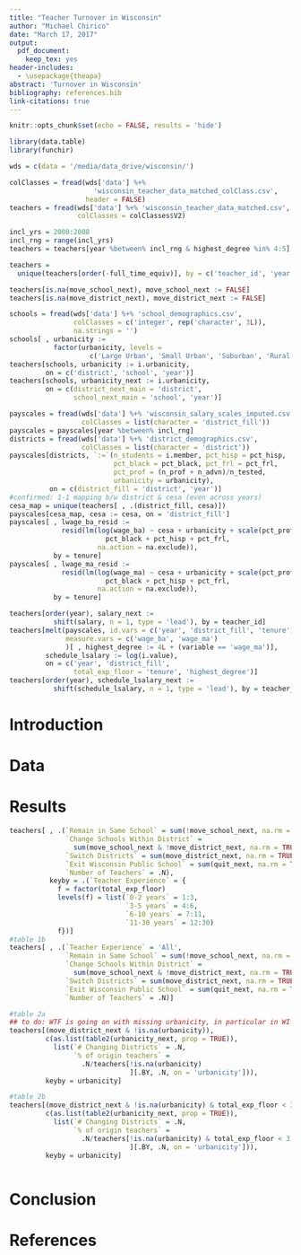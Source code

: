 ```yaml
---
title: "Teacher Turnover in Wisconsin"
author: "Michael Chirico"
date: "March 17, 2017"
output:
  pdf_document:
    keep_tex: yes
header-includes:
  - \usepackage{theapa}
abstract: 'Turnover in Wisconsin'
bibliography: references.bib
link-citations: true
---
```


```r
knitr::opts_chunk$set(echo = FALSE, results = 'hide')
```

```r
library(data.table)
library(funchir)

wds = c(data = '/media/data_drive/wisconsin/')

colClasses = fread(wds['data'] %+% 
                     'wisconsin_teacher_data_matched_colClass.csv',
                   header = FALSE)
teachers = fread(wds['data'] %+% 'wisconsin_teacher_data_matched.csv',
                 colClasses = colClasses$V2)

incl_yrs = 2000:2008
incl_rng = range(incl_yrs)
teachers = teachers[year %between% incl_rng & highest_degree %in% 4:5]

teachers = 
  unique(teachers[order(-full_time_equiv)], by = c('teacher_id', 'year'))

teachers[is.na(move_school_next), move_school_next := FALSE]
teachers[is.na(move_district_next), move_district_next := FALSE]

schools = fread(wds['data'] %+% 'school_demographics.csv',
                colClasses = c('integer', rep('character', 3L)), 
                na.strings = '')
schools[ , urbanicity := 
           factor(urbanicity, levels = 
                    c('Large Urban', 'Small Urban', 'Suburban', 'Rural'))]
teachers[schools, urbanicity := i.urbanicity, 
         on = c('district', 'school', 'year')]
teachers[schools, urbanicity_next := i.urbanicity, 
         on = c(district_next_main = 'district', 
                school_next_main = 'school', 'year')]

payscales = fread(wds['data'] %+% 'wisconsin_salary_scales_imputed.csv',
                  colClasses = list(character = 'district_fill'))
payscales = payscales[year %between% incl_rng]
districts = fread(wds['data'] %+% 'district_demographics.csv',
                  colClasses = list(character = 'district'))
payscales[districts, `:=`(n_students = i.member, pct_hisp = pct_hisp,
                          pct_black = pct_black, pct_frl = pct_frl,
                          pct_prof = (n_prof + n_advn)/n_tested,
                          urbanicity = urbanicity),
          on = c(district_fill = 'district', 'year')]
#confirmed: 1-1 mapping b/w district & cesa (even across years)
cesa_map = unique(teachers[ , .(district_fill, cesa)])
payscales[cesa_map, cesa := cesa, on = 'district_fill']
payscales[ , lwage_ba_resid := 
             resid(lm(log(wage_ba) ~ cesa + urbanicity + scale(pct_prof) + 
                        pct_black + pct_hisp + pct_frl, 
                      na.action = na.exclude)),
           by = tenure]
payscales[ , lwage_ma_resid := 
             resid(lm(log(wage_ma) ~ cesa + urbanicity + scale(pct_prof) + 
                        pct_black + pct_hisp + pct_frl, 
                      na.action = na.exclude)),
           by = tenure]

teachers[order(year), salary_next := 
           shift(salary, n = 1, type = 'lead'), by = teacher_id]
teachers[melt(payscales, id.vars = c('year', 'district_fill', 'tenure'),
              measure.vars = c('wage_ba', 'wage_ma')
              )[ , highest_degree := 4L + (variable == 'wage_ma')], 
         schedule_lsalary := log(i.value),
         on = c('year', 'district_fill', 
                total_exp_floor = 'tenure', 'highest_degree')]
teachers[order(year), schedule_lsalary_next := 
           shift(schedule_lsalary, n = 1, type = 'lead'), by = teacher_id]
```


# Introduction

# Data

# Results

```r
teachers[ , .(`Remain in Same School` = sum(!move_school_next, na.rm = TRUE)/.N,
              `Change Schools Within District` = 
                sum(move_school_next & !move_district_next, na.rm = TRUE)/.N,
              `Switch Districts` = sum(move_district_next, na.rm = TRUE)/.N,
              `Exit Wisconsin Public School` = sum(quit_next, na.rm = TRUE)/.N,
              `Number of Teachers` = .N),
          keyby = .(`Teacher Experience` = {
            f = factor(total_exp_floor)
            levels(f) = list(`0-2 years` = 1:3,
                             `3-5 years` = 4:6,
                             `6-10 years` = 7:11,
                             `11-30 years` = 12:30)
            f})]
#table 1b
teachers[ , .(`Teacher Experience` = 'All',
              `Remain in Same School` = sum(!move_school_next, na.rm = TRUE)/.N,
              `Change Schools Within District` = 
                sum(move_school_next & !move_district_next, na.rm = TRUE)/.N,
              `Switch Districts` = sum(move_district_next, na.rm = TRUE)/.N,
              `Exit Wisconsin Public School` = sum(quit_next, na.rm = TRUE)/.N,
              `Number of Teachers` = .N)]
```

```r
#table 2a
## to do: WTF is going on with missing urbanicity, in particular in WI
teachers[(move_district_next & !is.na(urbanicity)), 
         c(as.list(table2(urbanicity_next, prop = TRUE)),
           list(`# Changing Districts` = .N, 
                `% of origin teachers` =
                  .N/teachers[!is.na(urbanicity)
                              ][.BY, .N, on = 'urbanicity'])),
         keyby = urbanicity]

#table 2b
teachers[(move_district_next & !is.na(urbanicity) & total_exp_floor < 3), 
         c(as.list(table2(urbanicity_next, prop = TRUE)),
           list(`# Changing Districts` = .N, 
                `% of origin teachers` =
                  .N/teachers[!is.na(urbanicity) & total_exp_floor < 3
                              ][.BY, .N, on = 'urbanicity'])),
         keyby = urbanicity]
```

```r

```


# Conclusion

# References
